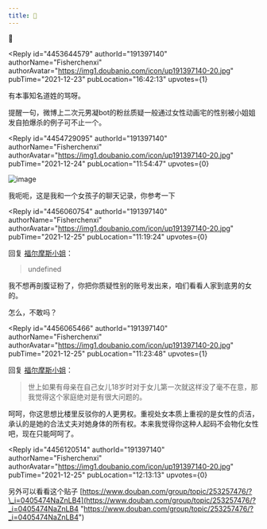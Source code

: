 ```yaml
---
title: 🤮
---
```



<Forum groupName="无职转生：到了异..." groupUrl="https://www.douban.com/group/716243/" archivedAt="2025-05-16T16:54:35.389Z">
  <Post
    id="256303776"
    title="🤮"
    url="https://www.douban.com/group/topic/256303776/?_spm_id=MjAwMDQwNzkx"
    pubTime="2023-01-24"
    highlightUserId="191397140"
  >
🤮

<Reply
  id="4453644579"
  authorId="191397140"
  authorName="Fisherchenxi"
  authorAvatar="https://img1.doubanio.com/icon/up191397140-20.jpg"
  pubTime="2021-12-23"
  pubLocation="16:42:13"
  upvotes={1}
>
有本事知名道姓的骂呀。

提醒一句，微博上二次元男凝bot的粉丝质疑一般通过女性动画宅的性别被小姐姐发自拍爆杀的例子可不止一个。
</Reply>

<Reply
  id="4454729095"
  authorId="191397140"
  authorName="Fisherchenxi"
  authorAvatar="https://img1.doubanio.com/icon/up191397140-20.jpg"
  pubTime="2021-12-24"
  pubLocation="11:54:47"
  upvotes={0}
>
![image](https://img1.doubanio.com/view/richtext/large/public/p281374010.jpg)

我呃呃，这是我和一个女孩子的聊天记录，你参考一下
</Reply>

<Reply
  id="4456060754"
  authorId="191397140"
  authorName="Fisherchenxi"
  authorAvatar="https://img1.doubanio.com/icon/up191397140-20.jpg"
  pubTime="2021-12-25"
  pubLocation="11:19:24"
  upvotes={0}
>
回复 [福尔摩斯小姐](https://www.douban.com/people/200040791/)：
> undefined

我不想再剖腹证粉了，你把你质疑性别的账号发出来，咱们看看人家到底男的女的。

怎么，不敢吗？
</Reply>

<Reply
  id="4456065466"
  authorId="191397140"
  authorName="Fisherchenxi"
  authorAvatar="https://img1.doubanio.com/icon/up191397140-20.jpg"
  pubTime="2021-12-25"
  pubLocation="11:23:48"
  upvotes={1}
>
回复 [福尔摩斯小姐](https://www.douban.com/people/200040791/)：
> 世上如果有母亲在自己女儿18岁时对于女儿第一次就这样没了毫不在意，那我觉得这个家庭绝对是有很大问题的。

呵呵，你这思想比楼里反驳你的人更男权。重视处女本质上重视的是女性的贞洁，承认的是她的合法丈夫对她身体的所有权。本来我觉得你这种人起码不会物化女性吧，现在只能呵呵了。
</Reply>

<Reply
  id="4456120514"
  authorId="191397140"
  authorName="Fisherchenxi"
  authorAvatar="https://img1.doubanio.com/icon/up191397140-20.jpg"
  pubTime="2021-12-25"
  pubLocation="12:13:13"
  upvotes={0}
>
另外可以看看这个贴子
[https://www.douban.com/group/topic/253257476/?\_i=0405474NaZnLB4](https://www.douban.com/group/topic/253257476/?_i=0405474NaZnLB4 "https://www.douban.com/group/topic/253257476/?_i=0405474NaZnLB4")
</Reply>
  </Post>
</Forum>
